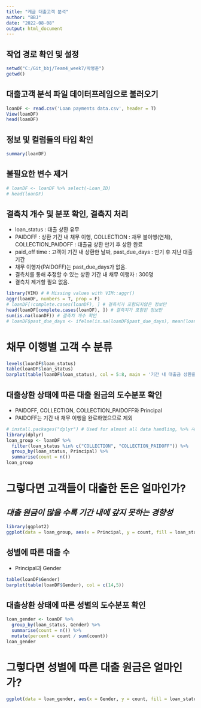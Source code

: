 ---
title: "케글 대출고객 분석"
author: "BBJ"
date: "2022-08-08"
output: html_document
---

## 작업 경로 확인 및 설정
```{r}
setwd("C:/Git_bbj/Team4_week7/박병준")
getwd()
```

## 대출고객 분석 파일 데이터프레임으로 불러오기
```{r}
loanDF <- read.csv('Loan payments data.csv', header = T)
View(loanDF)
head(loanDF)
```

## 정보 및 컬럼들의 타입 확인
```{r}
summary(loanDF)
```

## 불필요한 변수 제거
```{r}
# loanDF <- loanDF %>% select(-Loan_ID)
# head(loanDF)
```

## 결측치 개수 및 분포 확인, 결측지 처리
  * loan_status : 대출 상환 유무
  * PAIDOFF : 상환 기간 내 채무 이행, COLLECTION : 채무 불이행(연체), COLLECTION_PAIDOFF : 대출금 상환 만기 후 상환 완료
  * paid_off time : 고객이 기간 내 상환한 날짜, past_due_days : 만기 후 지난 대출 기간
  * 채무 이행자(PAIDOFF)는 past_due_days가 없음.
  * 결측치를 통해 추정할 수 있는 상환 기간 내 채무 이행자  : 300명
  * 결측치 제거할 필요 없음.
```{r}
library(VIM) # # Missing values with VIM::aggr()
aggr(loanDF, numbers = T, prop = F)
# loanDF[!complete.cases(loanDF), ] # 결측치가 포함되지않은 정보만
head(loanDF[complete.cases(loanDF), ]) # 결측지가 포함된 정보만
sum(is.na(loanDF)) # 결측치 개수 확인
# loanDF$past_due_days <- ifelse(is.na(loanDF$past_due_days), mean(loanDF$past_due_days, na.rm = T), loanDF$past_due_days)
```

# 채무 이행별 고객 수 분류
```{r}
levels(loanDF$loan_status)
table(loanDF$loan_status)
barplot(table(loanDF$loan_status), col = 5:8, main = '기간 내 대출금 상환을 한 고객과 그렇지 못한 고객은 각 몇 명인가?')
```

## 대출상환 상태에 따른 대출 원금의 도수분포 확인
  * PAIDOFF, COLLECTION, COLLECTION_PAIDOFF와 Principal
  * PAIDOFF는 기간 내 채무 이행을 완료하였으므로 제외
```{r}
# install.packages("dplyr") # Used for almost all data handling, %>% 사용
library(dplyr)
loan_group <- loanDF %>%
  filter(loan_status %in% c("COLLECTION", "COLLECTION_PAIDOFF")) %>%
  group_by(loan_status, Principal) %>%
  summarise(count = n())
loan_group
```

# 그렇다면 고객들이 대출한 돈은 얼마인가?
## ***대출 원금이 많을 수록 기간 내에 갚지 못하는 경향성***
```{r}
library(ggplot2)
ggplot(data = loan_group, aes(x = Principal, y = count, fill = loan_status)) + geom_bar(stat = "identity", position = "dodge") + ggtitle('대출상환 상태에 따른 대출 원금은 얼마인가?') +   theme(plot.title = element_text(family = "serif", face = "bold", hjust=0.5, size=18, color='black'))
```

## 성별에 따른 대출 수
  * Principal과 Gender
```{r}
table(loanDF$Gender)
barplot(table(loanDF$Gender), col = c(14,5))
```
  
## 대출상환 상태에 따른 성별의 도수분포 확인
```{r}
loan_gender <- loanDF %>% 
  group_by(loan_status, Gender) %>% 
  summarise(count = n()) %>% 
  mutate(percent = count / sum(count))
loan_gender
```

# 그렇다면 성별에 따른 대출 원금은 얼마인가?
```{r}
ggplot(data = loan_gender, aes(x = Gender, y = count, fill = loan_status)) + geom_bar(stat = "identity", position = "dodge")
```











